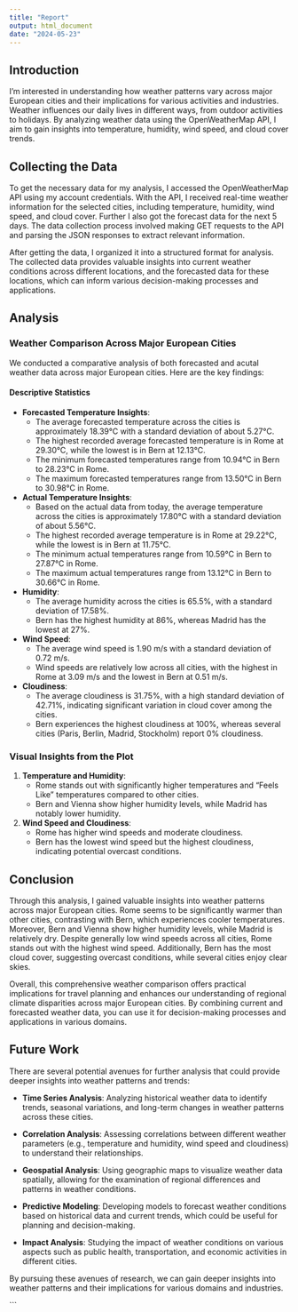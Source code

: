 ```yaml
---
title: "Report"
output: html_document
date: "2024-05-23"
---
```


## Introduction

I'm interested in understanding how weather patterns vary across major European cities and their implications for various activities and industries. Weather influences our daily lives in different ways, from outdoor activities to holidays. By analyzing weather data using the OpenWeatherMap API, I aim to gain insights into temperature, humidity, wind speed, and cloud cover trends.


## Collecting the Data

To get the necessary data for my analysis, I accessed the OpenWeatherMap API using my account credentials. With the API, I received real-time weather information for the selected cities, including temperature, humidity, wind speed, and cloud cover. Further I also got the forecast data for the next 5 days. The data collection process involved making GET requests to the API and parsing the JSON responses to extract relevant information.

After getting the data, I organized it into a structured format for analysis. The collected data provides valuable insights into current weather conditions across different locations, and the forecasted data for these locations, which can inform various decision-making processes and applications.


## Analysis 

### Weather Comparison Across Major European Cities

We conducted a comparative analysis of both forecasted and acutal weather data across major European cities. Here are the key findings:

#### Descriptive Statistics

- **Forecasted Temperature Insights**:
  - The average forecasted temperature across the cities is approximately 18.39°C with a standard deviation of about 5.27°C.
  - The highest recorded average forecasted temperature is in Rome at 29.30°C, while the lowest is in Bern at 12.13°C.
  - The minimum forecasted temperatures range from 10.94°C in Bern to 28.23°C in Rome.
  - The maximum forecasted temperatures range from 13.50°C in Bern to 30.98°C in Rome.

- **Actual Temperature Insights**:
  - Based on the actual data from today, the average temperature across the cities is approximately 17.80°C with a standard deviation of about 5.56°C.
  - The highest recorded average temperature is in Rome at 29.22°C, while the lowest is in Bern at 11.75°C.
  - The minimum actual temperatures range from 10.59°C in Bern to 27.87°C in Rome.
  - The maximum actual temperatures range from 13.12°C in Bern to 30.66°C in Rome.

- **Humidity**:
  - The average humidity across the cities is 65.5%, with a standard deviation of 17.58%.
  - Bern has the highest humidity at 86%, whereas Madrid has the lowest at 27%.

- **Wind Speed**:
  - The average wind speed is 1.90 m/s with a standard deviation of 0.72 m/s.
  - Wind speeds are relatively low across all cities, with the highest in Rome at 3.09 m/s and the lowest in Bern at 0.51 m/s.

- **Cloudiness**:
  - The average cloudiness is 31.75%, with a high standard deviation of 42.71%, indicating significant variation in cloud cover among the cities.
  - Bern experiences the highest cloudiness at 100%, whereas several cities (Paris, Berlin, Madrid, Stockholm) report 0% cloudiness.

### Visual Insights from the Plot

1. **Temperature and Humidity**:
   - Rome stands out with significantly higher temperatures and "Feels Like" temperatures compared to other cities.
   - Bern and Vienna show higher humidity levels, while Madrid has notably lower humidity.

2. **Wind Speed and Cloudiness**:
   - Rome has higher wind speeds and moderate cloudiness.
   - Bern has the lowest wind speed but the highest cloudiness, indicating potential overcast conditions.

## Conclusion

Through this analysis, I gained valuable insights into weather patterns across major European cities. Rome seems to be significantly warmer than other cities, contrasting with Bern, which experiences cooler temperatures. Moreover, Bern and Vienna show higher humidity levels, while Madrid is relatively dry. Despite generally low wind speeds across all cities, Rome stands out with the highest wind speed. Additionally, Bern has the most cloud cover, suggesting overcast conditions, while several cities enjoy clear skies.

Overall, this comprehensive weather comparison offers practical implications for travel planning and enhances our understanding of regional climate disparities across major European cities. By combining current and forecasted weather data, you can use it for decision-making processes and applications in various domains.

## Future Work

There are several potential avenues for further analysis that could provide deeper insights into weather patterns and trends:

- **Time Series Analysis**: Analyzing historical weather data to identify trends, seasonal variations, and long-term changes in weather patterns across these cities.

- **Correlation Analysis**: Assessing correlations between different weather parameters (e.g., temperature and humidity, wind speed and cloudiness) to understand their relationships.

- **Geospatial Analysis**: Using geographic maps to visualize weather data spatially, allowing for the examination of regional differences and patterns in weather conditions.

- **Predictive Modeling**: Developing models to forecast weather conditions based on historical data and current trends, which could be useful for planning and decision-making.

- **Impact Analysis**: Studying the impact of weather conditions on various aspects such as public health, transportation, and economic activities in different cities.

By pursuing these avenues of research, we can gain deeper insights into weather patterns and their implications for various domains and industries.

```
